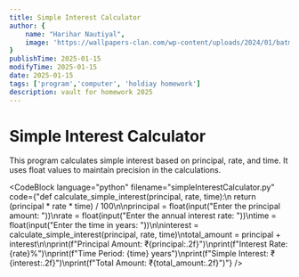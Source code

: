 ```yaml
---
title: Simple Interest Calculator
author: {
    name: "Harihar Nautiyal",
    image: 'https://wallpapers-clan.com/wp-content/uploads/2024/01/batman-profile-rain-dark-blue-desktop-wallpaper-preview.jpg'
}
publishTime: 2025-01-15
modifyTime: 2025-01-15
date: 2025-01-15
tags: ['program','computer', 'holdiay homework']
description: vault for homework 2025
---
```


# Simple Interest Calculator

This program calculates simple interest based on principal, rate, and time. It uses float values to maintain precision in the calculations.

<CodeBlock
language="python"
filename="simpleInterestCalculator.py"
code={"def calculate_simple_interest(principal, rate, time):\n    return (principal * rate * time) / 100\n\nprincipal = float(input(\"Enter the principal amount: \"))\nrate = float(input(\"Enter the annual interest rate: \"))\ntime = float(input(\"Enter the time in years: \"))\n\ninterest = calculate_simple_interest(principal, rate, time)\ntotal_amount = principal + interest\n\nprint(f\"Principal Amount: ₹{principal:.2f}\")\nprint(f\"Interest Rate: {rate}%\")\nprint(f\"Time Period: {time} years\")\nprint(f\"Simple Interest: ₹{interest:.2f}\")\nprint(f\"Total Amount: ₹{total_amount:.2f}\")"} 
/>